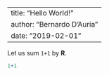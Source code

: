 
---
title: "Hello World!"
author: "Bernardo D'Auria"
date: "2019-02-01"
---
Let us sum `1+1` by **R**.

```r
1+1
```
